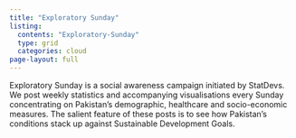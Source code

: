 ```yaml
---
title: "Exploratory Sunday"
listing: 
  contents: "Exploratory-Sunday"
  type: grid
  categories: cloud
page-layout: full
---
```


<p>Exploratory Sunday is a social awareness campaign initiated by StatDevs. We post weekly statistics and accompanying visualisations every Sunday concentrating on Pakistan's demographic, healthcare and socio-economic measures. The salient feature of these posts is to see how Pakistan's conditions stack up against Sustainable Development Goals.</p>
